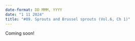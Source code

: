 ```yaml
---
date-format: DD MMM, YYYY
date: "1 11 2024"
title: "#09. Sprouts and Brussel sprouts (Vol.6, Ch 1)"
---
```


Coming soon!
